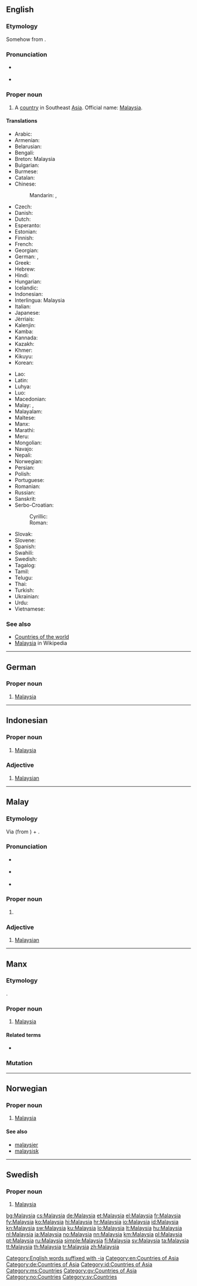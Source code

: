 ==English==
{{wikipedia}}

===Etymology===
Somehow from {{suffix|Malaya|ia}}.

===Pronunciation===
* {{a|US}} {{IPA|/məˈleɪʒə/}}
* {{audio|En-us-Malaysia.ogg|Audio (US)}}

===Proper noun===
{{en-proper noun}}

# A [[country]] in Southeast [[Asia]]. Official name: [[w:Malaysia|Malaysia]].

====Translations====
{{trans-top|country in Southeast Asia}}
* Arabic: {{t-|ar|ماليزيا|f|tr=malayziya}}
* Armenian: {{t-|hy|Մալայզիա|tr=Malayzia}}
* Belarusian: {{t-|be|Малайзія|f|tr=Malájzija}}
* Bengali: {{t-|bn|মালয়েশিয়া|tr=mālaẏēśiẏā|sc=Beng}}
* Breton: Malaysia
* Bulgarian: {{t+|bg|Малайзия|f|tr=Malájzija}}
* Burmese: {{t-|my|မလေးရှားနိုင်ငံ|sc=Mymr}}
* Catalan: {{t+|ca|Malàisia|f}}
* Chinese:
*: Mandarin: {{t-|cmn|馬來西亞|sc=Hani}}, {{t-|cmn|马来西亚|tr=Mǎláixīyà|sc=Hani}}
* Czech: {{t+|cs|Malajsie|f}}
* Danish: {{t-|da|Malaysia}}
* Dutch: {{t+|nl|Maleisië}}
* Esperanto: {{t-|eo|Malajzio}}
* Estonian: {{t+|et|Malaisia}}
* Finnish: {{t+|fi|Malesia}}
* French: {{t+|fr|Malaisie|f}}
* Georgian: {{t-|ka|მალაიზია|tr=malaizia|sc=Geor}}
* German: {{t+|de|Malaysia|n}}, {{t-|de|Malaysien|n}}
* Greek: {{t+|el|Μαλαισία|f|tr=Malesía}}
* Hebrew: {{t-|he|מלזיה|f|tr=Malezia}}
* Hindi: {{t+|hi|मलेशिया|tr=malēśiyā}}
* Hungarian: {{t+|hu|Malajzia}}
* Icelandic: {{t+|is|Malasía|f}}
* Indonesian: {{t+|id|Malaysia}}
* Interlingua: Malaysia
* Italian: {{t-|it|Malesia|f}}
* Japanese: {{t+|ja|マレーシア|tr=Marēshia}}
* Jèrriais: {{tø|roa-jer|Malaysie|f}}
* Kalenjin: {{tø|kln|Malesia}}
* Kamba: {{tø|kam|Malesia}}
* Kannada: {{t+|kn|ಮಲೇಶಿಯ|sc=Knda|tr=malēśiya}}
* Kazakh: {{t-|kk|Малайзия|tr=Malájzija|sc=Cyrl}}
* Khmer: {{t-|km|ម៉ាឡេស៊ី|tr=Maleizi|sc=Khmr}}
* Kikuyu: {{tø|ki|Malesia}}
* Korean: {{t+|ko|말레이시아|tr=Malleisia|sc=Hang}}
{{trans-mid}}
* Lao: {{t-|lo|ມາເລເຊັຽ|tr=maaleesia|sc=Laoo}}
* Latin: {{t|la|Malaesia|f}}
* Luhya: {{tø|luy|Malesia}}
* Luo: {{tø|luo|Malesia}}
* Macedonian: {{t-|mk|Малезија|f|tr=Malézija}}
* Malay: {{t-|ms|Malaysia}}, {{t-|ms|مليسيا|sc=Arab}}
* Malayalam: {{t-|ml|മലേഷ്യ|sc=Mlym|tr=malēṣya}}
* Maltese: {{t-|mt|Malażja|f|alt=Il-Malażja}}
* Manx: {{t|gv|Malaysia|f|alt=Yn Valaysia}}
* Marathi: {{t-|mr|मलेशिया|tr=malēśiyā|sc=Deva}}
* Meru: {{tø|mer|Malesia}}
* Mongolian: {{t-|mn|Малайз|tr=Malájz|sc=Cyrl}}
* Navajo: {{tø|nv|Maléízha}}
* Nepali: {{t-|ne|मलेशिया|tr=malēśiyā|sc=Deva}}
* Norwegian: {{t+|no|Malaysia}}
* Persian: {{t-|fa|مالزی|tr=Mâlezi}}
* Polish: {{t+|pl|Malezja|f}}
* Portuguese: {{t+|pt|Malásia|f}}
* Romanian: {{t-|ro|Malaiezia|f}}
* Russian: {{t+|ru|Малайзия|f|tr=Malájzija}}
* Sanskrit: {{t-|sa|मलयेशिया|tr=malayēśiyā}}
* Serbo-Croatian:
*: Cyrillic: {{t-|sh|Ма̀ле̄зија|f|sc=Cyrl}}
*: Roman: {{t-|sh|Màlēzija|f}}
* Slovak: {{t-|sk|Malajzia|f}}
* Slovene: {{t+|sl|Malézija|f}}
* Spanish: {{t+|es|Malasia|f}}
* Swahili: {{t+|sw|Malesia}}
* Swedish: {{t+|sv|Malaysia}}
* Tagalog: {{t-|tl|Malaysia}}
* Tamil: {{t+|ta|மலேசியா|tr=malēciyā}}
* Telugu: {{t+|te|మలేషియా|tr=malēṣiyā}}
* Thai: {{t+|th|มาเลเซีย|tr=maalaysia}}
* Turkish: {{t+|tr|Malezya}}
* Ukrainian: {{t+|uk|Малайзія|f|tr=Malájzija}}
* Urdu: {{t-|ur|ملائشیا}}
* Vietnamese: {{t-|vi|Malaysia}}
{{trans-bottom}}

===See also===
* [[Appendix:Countries of the world|Countries of the world]]
* [[w:Malaysia|Malaysia]] in Wikipedia

[[Category:English words suffixed with -ia]]
[[Category:en:Countries of Asia]]

----

==German==
{{wikipedia|lang=de}}

===Proper noun===
{{head|de|proper noun|g=n}}

# [[#English|Malaysia]]

[[Category:de:Countries of Asia]]

----

==Indonesian==
{{wikipedia|lang=id}}

===Proper noun===
{{head|id|proper noun}}

# [[#English|Malaysia]]

===Adjective===
{{head|id|adjective}}

# [[Malaysian]]

[[Category:id:Countries of Asia]]

----

==Malay==
{{wikipedia|lang=ms}}

===Etymology===
Via {{etyl|en|ms}} {{term|Malay|lang=en}} (from {{l|ms|Melayu}}) + {{term|-ia|lang=en}}.

===Pronunciation===
* {{a|Johor-Selangor}} {{IPA|/malai̯siə/|lang=ms}}
* {{a|Riau-Lingga}} {{IPA|/malai̯sia/|lang=ms}}
* {{rhymes|iə|jə|ə|lang=ms}}

===Proper noun===
{{head|ms|proper noun}}

# {{l|en|Malaysia}}

===Adjective===
{{head|ms|adjective}}

# [[Malaysian]]

[[Category:ms:Countries]]

----

==Manx==

===Etymology===
{{borrowing|en|Malaysia|lang=gv}}.

===Proper noun===
{{head|gv|proper noun|g=f|head=Yn Valaysia}}

# [[#English|Malaysia]]

====Related terms====
* {{l|gv|Malayish|Yn Valayish|gloss=Malay}}

===Mutation===
{{gv mut cons|M|alaysia}}

[[Category:gv:Countries of Asia]]

----

==Norwegian==
{{wikipedia|lang=no}}

===Proper noun===
{{head|no|proper noun}}

# [[#English|Malaysia]]

====See also====
* [[malaysier]]
* [[malaysisk]]

[[Category:no:Countries]]

----

==Swedish==
{{wikipedia|lang=sv}}

===Proper noun===
{{head|sv|proper noun}}

# [[#English|Malaysia]]

[[Category:sv:Countries]]

[[bg:Malaysia]]
[[cs:Malaysia]]
[[de:Malaysia]]
[[et:Malaysia]]
[[el:Malaysia]]
[[fr:Malaysia]]
[[fy:Malaysia]]
[[ko:Malaysia]]
[[hi:Malaysia]]
[[hr:Malaysia]]
[[io:Malaysia]]
[[id:Malaysia]]
[[kn:Malaysia]]
[[sw:Malaysia]]
[[ku:Malaysia]]
[[lo:Malaysia]]
[[lt:Malaysia]]
[[hu:Malaysia]]
[[nl:Malaysia]]
[[ja:Malaysia]]
[[no:Malaysia]]
[[nn:Malaysia]]
[[km:Malaysia]]
[[pl:Malaysia]]
[[pt:Malaysia]]
[[ru:Malaysia]]
[[simple:Malaysia]]
[[fi:Malaysia]]
[[sv:Malaysia]]
[[ta:Malaysia]]
[[tt:Malaysia]]
[[th:Malaysia]]
[[tr:Malaysia]]
[[zh:Malaysia]]